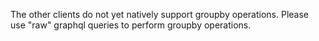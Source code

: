 

<Tabs groupId="languages">
<TabItem value="py" label="Python (v4)">
  <FilteredTextBlock
    text={PyCode}
    startMarker="START GroupByExample"
    endMarker="END GroupByExample"
    language="py"
  />
</TabItem>
<TabItem value="gql" label="Raw GraphQL">

  The other clients do not yet natively support groupby operations. Please use "raw" graphql queries to perform groupby operations.

  <FilteredTextBlock
    text={PyCodeV3}
    startMarker="START GroupByExampleGQL"
    endMarker="END GroupByExampleGQL"
    language="graphql"
  />
</TabItem>
</Tabs>
